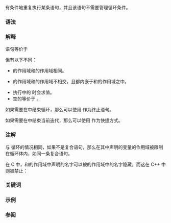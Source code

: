 {{title|{{tt|for}} 循环}}
{{cpp/language/statements/navbar}}
有条件地重复执行某条语句，并且该语句不需要管理循环条件。

===语法===
{{sdsc begin}}
{{sdsc|{{spar optional|属性}} {{ttb|for (}} {{spar|初始化语句}}&lt;!-- 请勿在此添加分号！分号是初始化语句的一部分。 --&gt; {{spar optional|条件}} {{ttb|;}} {{spar optional|表达式}} {{ttb|)}} {{spar|语句}}}}
{{sdsc end}}

{{par begin}}
{{par|{{spar|属性}}|{{mark since c++11}} 任意数量的{{rlp|attributes|属性}}}}
{{par|{{spar|初始化语句}}|下列之一：
* {{rlps|statements#表达式语句}}（可以是空语句 {{c|;}}）
* {{rlpsd|declarations#简单声明}}（典型情况下是循环计数变量的带初始化器的声明），它可以声明任意多个变量{{rev inl|since=c++17|或{{rlp|structured binding|结构化绑定}}}}
{{rrev|since=c++23|
* {{rlp|type alias|别名声明}}
}}
注意任何{{spar sep|初始化语句}}必须以分号结束。因此它经常被非正式描述为后随分号的表达式或声明。}}
{{par|{{spar|条件}}|[[#条件|条件]]}}
{{par|{{spar|表达式}}|{{rlp|expressions|表达式}}（典型情况下是增加循环计数器的表达式）}}
{{par|{{spar|语句}}|任意{{rlp|statements|语句}}（典型情况下是复合语句）}}
{{par end}}

{{cpp/language/condition|usage=确定是否会执行{{spar|语句}}|bool=yes}}

===解释===
{{c/core|for}} 语句等价于

{{sdsc begin}}
{{sdsc| 
{{ttb|{}}&lt;br&gt;
:{{spar|初始化语句}}&lt;br&gt;
:{{ttb|while (}} {{spar|条件}} {{ttb|)}}&lt;br&gt;
:{{ttb|{}}&lt;br&gt;
::{{spar|语句}}&lt;br&gt;
::{{spar|表达式}} {{ttb|;}}&lt;br&gt;
:{{ttb|}&lt;!----&gt;}}
{{ttb|}&lt;!----&gt;}}
}}
{{sdsc end}}

但有以下不同：
* {{spar sep|初始化语句}}的作用域和{{spar sep|条件}}的作用域相同。
* {{spar sep|语句}}的作用域和{{spar sep|表达式}}的作用域不相交，且都内嵌于{{spar sep|初始化语句}}和{{spar sep|条件}}的作用域之中。
* 执行{{spar sep|语句}}中的 {{rlp|continue|{{c/core|continue}} 语句}}时会求值{{spar|表达式}}。
* 空的{{spar sep|条件}}等价于 {{c|true}}。

如果需要在{{spar sep|语句}}中结束循环，那么可以使用 {{rlp|break|{{c/core|break}} 语句}}作为终止语句。

如果需要在{{spar sep|语句}}中结束当前迭代，那么可以使用 {{rlp|continue|{{c/core|continue}} 语句}}作为快捷方式。

===注解===
与 {{rlpt|while}} 循环的情况相同，如果{{spar sep|语句}}不是复合语句，那么在其中声明的变量的作用域被限制在循环体内，如同一条复合语句。
{{source|
for (;;)
    int n;
// n 离开作用域
}}

{{cpp/language/process guarantee note}}

在 C 中，{{spar sep|初始化语句}}和{{spar sep|条件}}的作用域中声明的名字可以被{{spar sep|语句}}的作用域中的名字隐藏，而这在 C++ 中则被禁止：
{{source|1=
for (int i = 0;;)
{
    long i = 1;   // 在 C 中合法，在 C++ 中非法
    // ...
}
}}

===关键词===
{{ltt|cpp/keyword/for}}

===示例===
{{example
|code=
#include &lt;iostream&gt;
#include &lt;vector&gt;

int main()
{
    std::cout &lt;&lt; "1) 典型的以单语句作为循环体的循环:\n";
    for (int i = 0; i &lt; 10; ++i)
        std::cout &lt;&lt; i &lt;&lt; ' ';
    
    std::cout &lt;&lt; "\n\n" "2) 初始化语句可以声明多个名字，\n"
                 "只要它们可以使用相同的声明说明符序列:\n";
    for (int i = 0, *p = &amp;i; i &lt; 9; i += 2)
        std::cout &lt;&lt; i &lt;&lt; ':' &lt;&lt; *p &lt;&lt; ' ';
    
    std::cout &lt;&lt; "\n\n" "3) （循环）条件可以是声明:\n";
    char cstr[] = "Hello";
    for (int n = 0; char c = cstr[n]; ++n)
        std::cout &lt;&lt; c;
    
    std::cout &lt;&lt; "\n\n" "4) 初始化语句可以使用 auto 类型说明符:\n";
    std::vector&lt;int&gt; v = {3, 1, 4, 1, 5, 9};
    for (auto iter = v.begin(); iter != v.end(); ++iter)
        std::cout &lt;&lt; *iter &lt;&lt; ' ';
    
    std::cout &lt;&lt; "\n\n" "5) 初始化语句可以是表达式:\n";
    int n = 0;
    for (std::cout &lt;&lt; "循环开始\n";
         std::cout &lt;&lt; "循环测试\n";
         std::cout &lt;&lt; "迭代 " &lt;&lt; ++n &lt;&lt; '\n')
    {
        if (n &gt; 1)
            break;
    }
    
    std::cout &lt;&lt; "\n" "6) 每次迭代时均会调用循环体中创建的对象的构造函数和析构函数:\n";
    struct S
    {
        S(int x, int y) { std::cout &lt;&lt; "S::S(" &lt;&lt; x &lt;&lt; ", " &lt;&lt; y &lt;&lt; "); "; }
        ~S() { std::cout &lt;&lt; "S::~S()\n"; }
    };
    for (int i{0}, j{5}; i &lt; j; ++i, --j)
        S s{i, j};
    
    std::cout &lt;&lt; "\n" "7) 初始化语句可以使用结构化绑定:\n";
    long arr[]{1, 3, 7};
    for (auto [i, j, k] = arr; i + j &lt; k; ++i)
        std::cout &lt;&lt; i + j &lt;&lt; ' ';
    std::cout &lt;&lt; '\n';
}
|output=
1) 典型的以单语句作为循环体的循环:
0 1 2 3 4 5 6 7 8 9

2) 初始化语句可以声明多个名字，
只要它们可以使用相同的声明说明符序列:
0:0 2:2 4:4 6:6 8:8

3) （循环）条件可以是声明:
Hello

4) 初始化语句可以使用 auto 类型说明符:
3 1 4 1 5 9

5) 初始化语句可以是表达式:
循环开始
循环测试
迭代 1
循环测试
迭代 2
循环测试

6) 每次迭代时均会调用循环体中创建的对象的构造函数和析构函数:
S::S(0, 5); S::~S()
S::S(1, 4); S::~S()
S::S(2, 3); S::~S()

7) 初始化语句可以使用结构化绑定:
4 5 6
}}

===参阅===
{{dsc begin}}
{{dsc inc|cpp/language/dsc range-for}}
{{dsc see c|c/language/for}}
{{dsc end}}

{{langlinks|de|en|es|fr|it|ja|pt|ru}}